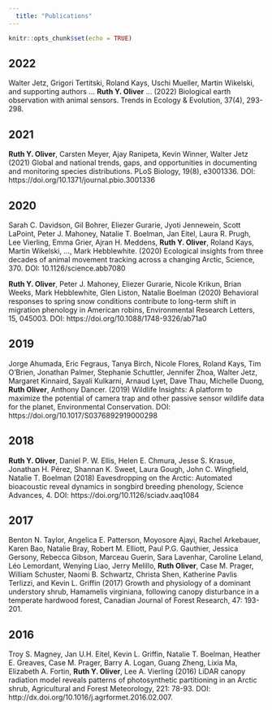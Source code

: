 ```yaml
---
  title: "Publications"
---
```


  ```r
knitr::opts_chunk$set(echo = TRUE)
```

## 2022
Walter Jetz, Grigori Tertitski, Roland Kays, Uschi Mueller, Martin Wikelski, and supporting authors … **Ruth Y. Oliver** … (2022)  Biological earth observation with animal sensors. Trends in Ecology & Evolution, 37(4), 293-298.

## 2021
**Ruth Y. Oliver**, Carsten Meyer, Ajay Ranipeta, Kevin Winner, Walter Jetz (2021) Global and national trends, gaps, and opportunities in documenting and monitoring species distributions. PLoS Biology, 19(8), e3001336.
DOI: https://doi.org/10.1371/journal.pbio.3001336

## 2020
Sarah C. Davidson, Gil Bohrer, Eliezer Gurarie, Jyoti Jennewein, Scott LaPoint, Peter J. Mahoney, Natalie T. Boelman, Jan Eitel, Laura R. Prugh, Lee Vierling, Emma Grier, Ajran H. Meddens, **Ruth Y. Oliver**, Roland Kays, Martin Wikelski, …, Mark Hebblewhite. (2020) Ecological insights from three decades of animal movement tracking across a changing Arctic, Science, 370.
DOI: 10.1126/science.abb7080

**Ruth Y. Oliver**, Peter J. Mahoney, Eliezer Gurarie, Nicole Krikun, Brian Weeks, Mark Hebblewhite, Glen Liston, Natalie Boelman (2020) Behavioral responses to spring snow conditions contribute to long-term shift in migration phenology in American robins, Environmental Research Letters, 15, 045003.
DOI: https://doi.org/10.1088/1748-9326/ab71a0

## 2019
Jorge Ahumada, Eric Fegraus, Tanya Birch, Nicole Flores, Roland Kays, Tim O’Brien, Jonathan Palmer, Stephanie Schuttler, Jennifer Zhoa, Walter Jetz, Margaret Kinnaird, Sayali Kulkarni, Arnaud Lyet, Dave Thau, Michelle Duong, **Ruth Oliver**, Anthony Dancer. (2019) Wildlife Insights: A platform to maximize the potential of camera trap and other passive sensor wildlife data for the planet, Environmental Conservation.
DOI: https://doi.org/10.1017/S0376892919000298

## 2018
**Ruth Y. Oliver**, Daniel P. W. Ellis, Helen E. Chmura, Jesse S. Krasue, Jonathan H. Pérez, Shannan K. Sweet, Laura Gough, John C. Wingfield, Natalie T. Boelman (2018) Eavesdropping on the Arctic: Automated bioacoustic reveal dynamics in songbird breeding phenology, Science Advances, 4.
DOI: https://doi.org/10.1126/sciadv.aaq1084

## 2017
Benton N. Taylor, Angelica E. Patterson, Moyosore Ajayi, Rachel Arkebauer, Karen Bao, Natalie Bray, Robert M. Elliott, Paul P.G. Gauthier, Jessica Gersony, Rebecca Gibson, Marceau Guerin, Sara Lavenhar, Caroline Leland, Léo Lemordant, Wenying Liao, Jerry Melillo, **Ruth Oliver**, Case M. Prager, William Schuster, Naomi B. Schwartz, Christa Shen, Katherine Pavlis Terlizzi, and Kevin L. Griffin (2017) Growth and physiology of a dominant understory shrub, Hamamelis virginiana, following canopy disturbance in a temperate hardwood forest, Canadian Journal of Forest Research, 47: 193-201.

## 2016
Troy S. Magney, Jan U.H. Eitel, Kevin L. Griffin, Natalie T. Boelman, Heather E. Greaves, Case M. Prager, Barry A. Logan, Guang Zheng, Lixia Ma, Elizabeth A. Fortin, **Ruth Y. Oliver**, Lee A. Vierling (2016) LiDAR canopy radiation model reveals patterns of photosynthetic partitioning in an Arctic shrub, Agricultural and Forest Meteorology, 221: 78-93. DOI: http://dx.doi.org/10.1016/j.agrformet.2016.02.007.

